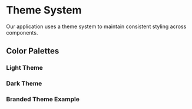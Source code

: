 
<Meta title="Theme/Documentation" />

# Theme System

Our application uses a theme system to maintain consistent styling across components.

## Color Palettes

### Light Theme

<ColorPalette>
  <ColorItem
    title="Background Colors"
    colors={defaultTheme.colors.background}
  />
  <ColorItem
    title="Foreground Colors"
    colors={defaultTheme.colors.foreground}
  />
  <ColorItem
    title="Avatar Colors"
    colors={{
      "User Background": defaultTheme.colors.avatar.user.background,
      "User Foreground": defaultTheme.colors.avatar.user.foreground,
      "Assistant Background": defaultTheme.colors.avatar.assistant.background,
      "Assistant Foreground": defaultTheme.colors.avatar.assistant.foreground,
    }}
  />
</ColorPalette>

### Dark Theme

<ColorPalette>
  <ColorItem title="Background Colors" colors={darkTheme.colors.background} />
  <ColorItem title="Foreground Colors" colors={darkTheme.colors.foreground} />
  <ColorItem
    title="Avatar Colors"
    colors={{
      "User Background": darkTheme.colors.avatar.user.background,
      "User Foreground": darkTheme.colors.avatar.user.foreground,
      "Assistant Background": darkTheme.colors.avatar.assistant.background,
      "Assistant Foreground": darkTheme.colors.avatar.assistant.foreground,
    }}
  />
</ColorPalette>

### Branded Theme Example

<ColorPalette>
  <ColorItem
    title="Background Colors"
    colors={{
      primary: "#fdf2f8",
      secondary: "#fce7f3",
      accent: "#fbcfe8",
    }}
  />
  <ColorItem
    title="Foreground Colors"
    colors={{
      primary: "#831843",
      secondary: "#9d174d",
      muted: "#be185d",
    }}
  />
  <ColorItem
    title="Avatar Colors"
    colors={{
      "User Background": "#db2777",
      "User Foreground": "#ffffff",
      "Assistant Background": "#be185d",
      "Assistant Foreground": "#ffffff",
    }}
  />
</ColorPalette>
